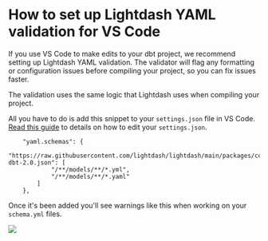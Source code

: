 
# How to set up Lightdash YAML validation for VS Code 

If you use VS Code to make edits to your dbt project, we recommend setting up Lightdash YAML validation. The validator will flag any formatting or configuration issues before compiling your project, so you can fix issues faster. 

The validation uses the same logic that Lightdash uses when compiling your project. 

All you have to do is add this snippet to your `settings.json` file in VS Code. [Read this guide](https://code.visualstudio.com/docs/getstarted/settings#_settings-json-file) to details on how to edit your `settings.json`. 

```
    "yaml.schemas": {
        "https://raw.githubusercontent.com/lightdash/lightdash/main/packages/common/src/schemas/json/lightdash-dbt-2.0.json": [
            "/**/models/**/*.yml",
            "/**/models/**/*.yaml"
        ]
    },
```

Once it's been added you'll see warnings like this when working on your `schema.yml` files.

<img src={VSCodeError} />
